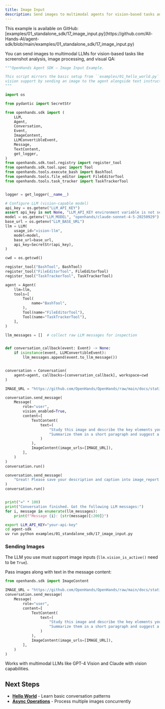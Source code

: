 ```yaml
---
title: Image Input
description: Send images to multimodal agents for vision-based tasks and analysis.
---
```


<Note>
This example is available on GitHub: [examples/01_standalone_sdk/17_image_input.py](https://github.com/All-Hands-AI/agent-sdk/blob/main/examples/01_standalone_sdk/17_image_input.py)
</Note>

You can send images to multimodal LLMs for vision-based tasks like screenshot analysis, image processing, and visual QA:

```python icon="python" expandable examples/01_standalone_sdk/17_image_input.py
"""OpenHands Agent SDK — Image Input Example.

This script mirrors the basic setup from ``examples/01_hello_world.py`` but adds
vision support by sending an image to the agent alongside text instructions.
"""

import os

from pydantic import SecretStr

from openhands.sdk import (
    LLM,
    Agent,
    Conversation,
    Event,
    ImageContent,
    LLMConvertibleEvent,
    Message,
    TextContent,
    get_logger,
)
from openhands.sdk.tool.registry import register_tool
from openhands.sdk.tool.spec import Tool
from openhands.tools.execute_bash import BashTool
from openhands.tools.file_editor import FileEditorTool
from openhands.tools.task_tracker import TaskTrackerTool


logger = get_logger(__name__)

# Configure LLM (vision-capable model)
api_key = os.getenv("LLM_API_KEY")
assert api_key is not None, "LLM_API_KEY environment variable is not set."
model = os.getenv("LLM_MODEL", "openhands/claude-sonnet-4-5-20250929")
base_url = os.getenv("LLM_BASE_URL")
llm = LLM(
    usage_id="vision-llm",
    model=model,
    base_url=base_url,
    api_key=SecretStr(api_key),
)

cwd = os.getcwd()

register_tool("BashTool", BashTool)
register_tool("FileEditorTool", FileEditorTool)
register_tool("TaskTrackerTool", TaskTrackerTool)

agent = Agent(
    llm=llm,
    tools=[
        Tool(
            name="BashTool",
        ),
        Tool(name="FileEditorTool"),
        Tool(name="TaskTrackerTool"),
    ],
)

llm_messages = []  # collect raw LLM messages for inspection


def conversation_callback(event: Event) -> None:
    if isinstance(event, LLMConvertibleEvent):
        llm_messages.append(event.to_llm_message())


conversation = Conversation(
    agent=agent, callbacks=[conversation_callback], workspace=cwd
)

IMAGE_URL = "https://github.com/OpenHands/OpenHands/raw/main/docs/static/img/logo.png"

conversation.send_message(
    Message(
        role="user",
        vision_enabled=True,
        content=[
            TextContent(
                text=(
                    "Study this image and describe the key elements you see. "
                    "Summarize them in a short paragraph and suggest a catchy caption."
                )
            ),
            ImageContent(image_urls=[IMAGE_URL]),
        ],
    )
)
conversation.run()

conversation.send_message(
    "Great! Please save your description and caption into image_report.md."
)
conversation.run()


print("=" * 100)
print("Conversation finished. Got the following LLM messages:")
for i, message in enumerate(llm_messages):
    print(f"Message {i}: {str(message)[:200]}")
```

```bash Running the Example
export LLM_API_KEY="your-api-key"
cd agent-sdk
uv run python examples/01_standalone_sdk/17_image_input.py
```

### Sending Images

<Note>The LLM you use must support image inputs (`llm.vision_is_active()` need to be `True`).</Note>

Pass images along with text in the message content:

```python highlight={14}
from openhands.sdk import ImageContent

IMAGE_URL = "https://github.com/OpenHands/OpenHands/raw/main/docs/static/img/logo.png"
conversation.send_message(
    Message(
        role="user",
        content=[
            TextContent(
                text=(
                    "Study this image and describe the key elements you see. "
                    "Summarize them in a short paragraph and suggest a catchy caption."
                )
            ),
            ImageContent(image_urls=[IMAGE_URL]),
        ],
    )
)
```

Works with multimodal LLMs like GPT-4 Vision and Claude with vision capabilities.

## Next Steps

- **[Hello World](/sdk/guides/hello-world)** - Learn basic conversation patterns
- **[Async Operations](/sdk/guides/convo-async)** - Process multiple images concurrently
